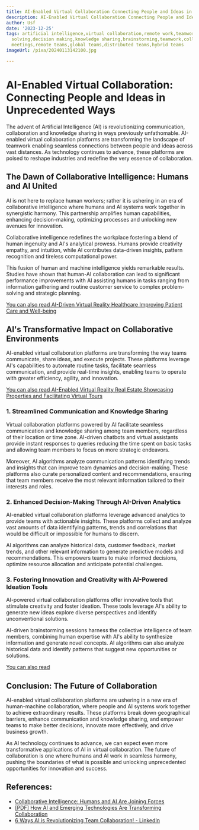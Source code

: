 ```yaml
---
title: AI-Enabled Virtual Collaboration Connecting People and Ideas in New Ways
description: AI-Enabled Virtual Collaboration Connecting People and Ideas in New Ways
author: Usf
date: '2023-12-25'
tags: artificial intelligence,virtual collaboration,remote work,teamwork,communication,productivity,innovation,creativity,problem
  solving,decision making,knowledge sharing,brainstorming,teamwork,collaboration tools,virtual
  meetings,remote teams,global teams,distributed teams,hybrid teams
imageUrl: /pixa/20240113142100.jpg

---
```

# AI-Enabled Virtual Collaboration: Connecting People and Ideas in Unprecedented Ways

The advent of Artificial Intelligence (AI)  is revolutionizing  communication, collaboration  and knowledge sharing in ways previously unfathomable. AI-enabled virtual collaboration platforms are transforming the landscape of teamwork enabling seamless connections between people and ideas across vast distances. As technology continues to advance, these platforms are  poised to reshape industries and redefine the  very essence of  collaboration.

## The Dawn of Collaborative Intelligence: Humans and  AI United

AI is not here to replace  human workers; rather  it is ushering in an  era  of collaborative intelligence where humans and AI systems work together in synergistic  harmony.  This partnership  amplifies  human  capabilities, enhancing decision-making, optimizing processes and unlocking new avenues for innovation.

Collaborative intelligence redefines the workplace fostering a blend of human ingenuity and AI's analytical prowess. Humans  provide creativity empathy, and intuition, while AI  contributes  data-driven insights, pattern recognition and tireless computational power.

This fusion of human and machine intelligence yields remarkable results. Studies have shown that human-AI collaboration can lead to significant performance improvements with AI assisting humans  in tasks ranging from information gathering and routine customer service to complex problem-solving and strategic planning.

[You can also read AI-Driven Virtual Reality Healthcare Improving Patient Care and Well-being](AI-Driven%20Virtual%20Reality%20Healthcare%20Improving%20Patient%20Care%20and%20Well-being)


## AI's Transformative Impact on Collaborative Environments

AI-enabled virtual  collaboration platforms are transforming the way teams communicate,  share ideas, and execute projects.  These  platforms leverage AI's capabilities to automate routine tasks, facilitate seamless communication, and provide real-time insights, enabling  teams to operate with  greater efficiency, agility, and innovation.

[You can also read AI-Enabled Virtual Reality Real Estate Showcasing Properties and Facilitating Virtual Tours](AI-Enabled%20Virtual%20Reality%20Real%20Estate%20Showcasing%20Properties%20and%20Facilitating%20Virtual%20Tours)


### 1. Streamlined Communication and Knowledge Sharing

Virtual collaboration platforms powered by AI facilitate seamless communication and knowledge sharing among  team members, regardless of their location or time zone. AI-driven chatbots and virtual assistants provide  instant responses  to queries reducing the time spent on basic tasks  and  allowing team members to  focus on more strategic endeavors.

Moreover, AI algorithms analyze communication patterns identifying trends and insights  that  can improve team dynamics and decision-making. These platforms also curate personalized content and  recommendations, ensuring that team members receive the most relevant information tailored to their interests and roles.

### 2. Enhanced Decision-Making Through  AI-Driven Analytics

AI-enabled virtual  collaboration platforms leverage advanced analytics to provide teams with actionable insights. These platforms collect and analyze vast amounts  of data identifying patterns,  trends and correlations that would be difficult or impossible for humans to discern.

AI algorithms can analyze historical data, customer feedback, market trends, and other  relevant information to generate  predictive models and recommendations. This empowers teams to make informed decisions, optimize resource allocation and  anticipate potential challenges.

### 3. Fostering Innovation  and Creativity with AI-Powered Ideation Tools

AI-powered  virtual collaboration platforms offer innovative tools that  stimulate creativity and foster ideation. These tools leverage AI's  ability to  generate new ideas explore diverse perspectives and identify unconventional solutions.

AI-driven brainstorming sessions harness the  collective intelligence of team members, combining human expertise with  AI's ability to synthesize information and generate novel concepts. AI  algorithms can also analyze historical data and identify patterns  that suggest new opportunities or solutions.

[You can also read ]()


## Conclusion: The Future of Collaboration

AI-enabled virtual collaboration platforms are ushering in a new  era of human-machine collaboration, where people and AI systems work together to achieve extraordinary results.  These platforms break  down geographical barriers, enhance communication  and knowledge sharing, and empower  teams to make better decisions, innovate more effectively, and drive business growth.

As AI technology continues to advance, we  can expect even more transformative applications of AI in virtual collaboration. The future of collaboration is one where humans  and AI work in seamless harmony, pushing the boundaries of  what is possible and unlocking unprecedented opportunities for  innovation and success.

## References:
- [Collaborative Intelligence: Humans and AI Are Joining Forces](https://hbr.org/2018/07/collaborative-intelligence-humans-and-ai-are-joining-forces)
- [[PDF] How AI and Emerging Technologies Are Transforming Collaboration](https://www.cisco.com/c/dam/en_us/solutions/collaboration/docs/idg-ai-and-emerging-tech-transforming-collaboration.pdf)
- [6 Ways AI is Revolutionizing Team Collaboration! - LinkedIn](https://www.linkedin.com/pulse/6-ways-ai-revolutionizing-team-collaboration-peerbie)
